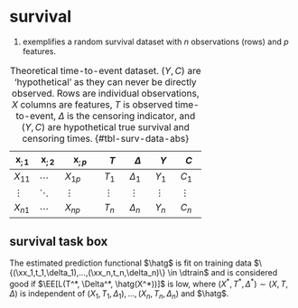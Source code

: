 # survival

(@tab-surv-data-abs) exemplifies a random survival dataset with $n$ observations (rows) and $p$ features.

| $\mathbf{x}_{;1}$ | $\mathbf{x}_{;2}$ | $\mathbf{x}_{;p}$ | $T$ | $\Delta$ | $Y$ | $C$ |
| -- | -- | --- | -- | --| -- | -- |
| $X_{11}$ | $\cdots$ | $X_{1p}$ | $T_1$ | $\Delta_1$ | $Y_1$ | $C_1$ |
| $\vdots$ | $\ddots$ | $\vdots$ | $\vdots$ | $\vdots$ | $\vdots$ | $\vdots$ |
| $X_{n1}$ | $\cdots$ | $X_{np}$ | $T_n$ | $\Delta_n$ | $Y_n$ | $C_n$ |

: Theoretical time-to-event dataset. $(Y,C)$ are 'hypothetical' as they can never be directly observed. Rows are individual observations, $X$ columns are features, $T$ is observed time-to-event, $\Delta$ is the censoring indicator, and $(Y,C)$ are hypothetical true survival and censoring times. {#tbl-surv-data-abs}



## survival task box

The estimated prediction functional $\hatg$ is fit on training data $\{(\xx_1,t_1,\delta_1),...,(\xx_n,t_n,\delta_n)\} \in \dtrain$ and is considered good if $\EE[L(T^*, \Delta^*, \hatg(X^*))]$ is low, where $(X^*, T^*, \Delta^*) \sim (X, T, \Delta)$ is independent of $(X_1,T_1,\Delta_1),...,(X_n,T_n,\Delta_n)$ and $\hatg$.
